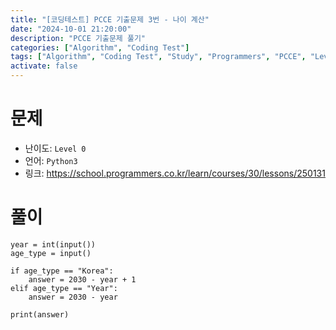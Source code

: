 ```yaml
---
title: "[코딩테스트] PCCE 기출문제 3번 - 나이 계산"
date: "2024-10-01 21:20:00"
description: "PCCE 기출문제 풀기"
categories: ["Algorithm", "Coding Test"]
tags: ["Algorithm", "Coding Test", "Study", "Programmers", "PCCE", "Level 0"]
activate: false
---
```


# 문제

- 난이도: `Level 0`
- 언어: `Python3`
- 링크: https://school.programmers.co.kr/learn/courses/30/lessons/250131

# 풀이

```python:Solution
year = int(input())
age_type = input()

if age_type == "Korea":
    answer = 2030 - year + 1
elif age_type == "Year":
    answer = 2030 - year

print(answer)
```
